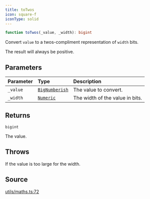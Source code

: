 ```yaml
---
title: toTwos
icon: square-f
iconType: solid
---
```


```ts
function toTwos(_value, _width): bigint
```

Convert `value` to a twos-compliment representation of `width` bits.

The result will always be positive.

## Parameters

| Parameter | Type | Description |
| :------ | :------ | :------ |
| `_value` | [`BigNumberish`](/sdk/content/type-aliases/BigNumberish) | The value to convert. |
| `_width` | [`Numeric`](/sdk/content/type-aliases/Numeric) | The width of the value in bits. |

## Returns

`bigint`

The value.

## Throws

If the value is too large for the width.

## Source

[utils/maths.ts:72](https://github.com/dominant-strategies/quais.js/blob/82a01fd664a5dd9d16c4f113b8ff062d0fc6278d/src/utils/maths.ts#L72)
